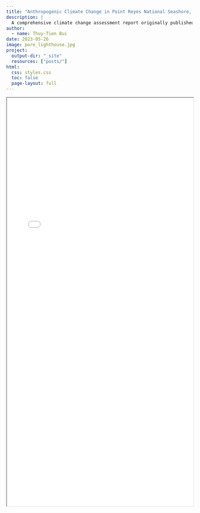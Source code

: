 ```yaml
---
title: "Anthropogenic Climate Change in Point Reyes National Seashore, California, USA"
description: |
  A comprehensive climate change assessment report originally published to the University of California, Berkeley Institute for Parks, People, and Biodiversity
author:
  - name: Thuy-Tien Bui
date: 2023-05-26
image: pore_lighthouse.jpg
project:
  output-dir: "_site"
  resources: ["posts/"]
html:
  css: styles.css
  toc: false
  page-layout: full
---
```


<iframe src="Bui_climate_change_Point_Reyes_NS.pdf" width="100%" height="1100px">

</iframe>
